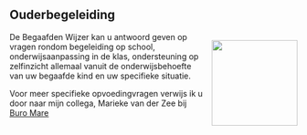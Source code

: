 ## Ouderbegeleiding

<div style="float: right; margin-left: 15px;">
  ![](../../www/images/DSCF0341.jpg){fig-alt="Ouder" width=150px}
</div>

De Begaafden Wijzer kan u antwoord geven op vragen rondom begeleiding op school, onderwijsaanpassing in de klas, ondersteuning op zelfinzicht allemaal vanuit de onderwijsbehoefte van uw begaafde kind en uw specifieke situatie.

Voor meer specifieke opvoedingvragen verwijs ik u door naar mijn collega, Marieke van der Zee bij [Buro Mare](http://www.buromare.nl/)
